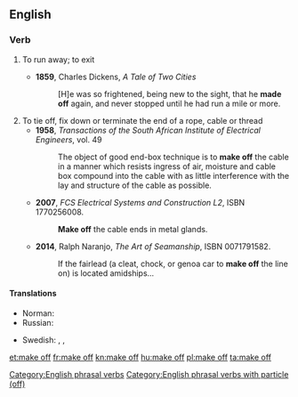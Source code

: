 ==English==

===Verb===
{{head|en|verb}}

# {{lb|en|intransitive}} To run away; to exit
#* '''1859''', Charles Dickens, ''A Tale of Two Cities''
#*: [H]e was so frightened, being new to the sight, that he '''made off''' again, and never stopped until he had run a mile or more.
# To tie off, fix down or terminate the end of a rope, cable or thread
#* '''1958''', ''Transactions of the South African Institute of Electrical Engineers'', vol. 49
#*: The object of good end-box technique is to '''make off''' the cable in a manner which resists ingress of air, moisture and cable box compound into the cable with as little interference with the lay and structure of the cable as possible.
#* '''2007''', ''FCS Electrical Systems and Construction L2'', ISBN 1770256008.
#*: '''Make off''' the cable ends in metal glands.
#* '''2014''', Ralph Naranjo, ''The Art of Seamanship'', ISBN 0071791582.
#*: If the fairlead (a cleat, chock, or genoa car to '''make off''' the line on) is located amidships...

====Translations====
{{trans-top|to run away; to exit}}
* Norman: {{t|nrf|avitrer}}
* Russian: {{t+|ru|убега́ть}}
{{trans-mid}}
* Swedish: {{t|sv|ge sig i väg}}, {{t+|sv|smita}}, {{t+|sv|sjappa}} {{qualifier|slang}}
{{trans-bottom}}

[[Category:English phrasal verbs]]
[[Category:English phrasal verbs with particle (off)]]

[[et:make off]]
[[fr:make off]]
[[kn:make off]]
[[hu:make off]]
[[pl:make off]]
[[ta:make off]]